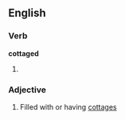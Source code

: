 
==English==

===Verb===
'''cottaged'''

# {{past of|[[cottage]]}}

===Adjective===
{{en-adj}}

# Filled with or having [[cottage]]s